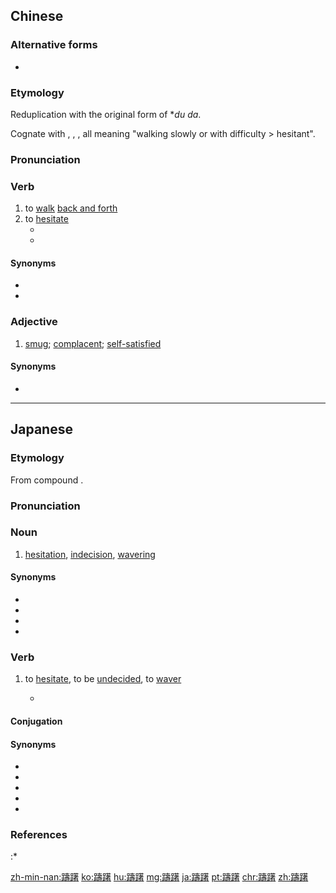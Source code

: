{{also|踌躇}}
==Chinese==
{{zh-forms|s=踌躇}}

===Alternative forms===
* {{zh-l|躊躕}}

===Etymology===
Reduplication with the original form of *''du da''.

Cognate with {{zh-l|*躑躅|tr=*dek dok}}, {{zh-l|*踟躕|tr=*de do}}, {{zh-l|*彳亍|tr=*tʰek tʰok}}, all meaning "walking slowly or with difficulty > hesitant".

===Pronunciation===
{{zh-pron
|m=chóuchú
|c=cau4 cyu4
|md=tiù-tṳ̀
|mn=qz:tiû-tîr/tw,xm,zz:tiû-tû/twv:tiû-tî/xm,zz:tiûⁿ-tû
|w=3zeu zr
|ma=y
|mc=y
|cat=v,a
}}

===Verb===
{{zh-verb}}

# to [[walk]] [[back and forth]]
# to [[hesitate]]
#* {{zh-x|聽 完 了 我 的 話，老師 躊躇 了 一會兒{r}，才 發表 他 的 意見。|After hearing me out, my teacher '''hesitated''' for a moment before stating his opinion.}}
#* {{zh-x|耶穌 若 來，你 準備 好 未\沒{bōe}？毋通\不{m̄-}通 '''躊{tiû}躇{-tû}'''，著[着]{tio̍h} 掠 牢\住{tiâu} 機會！|If Jesus comes, are you ready yet? Don't '''hesitate'''! Hold onto the opportunity!|MN|ref={{lang|zh|生命弦}} (LifeStrings), {{lang|zh|耶稣欲搁来}}}}

====Synonyms====
* {{zh-l|遲疑}}
* {{zh-l|猶豫}}

===Adjective===
{{zh-adj}}

# [[smug]]; [[complacent]]; [[self-satisfied]]

====Synonyms====
* {{zh-l|志得意滿}}

{{zh-cat|Advanced}}

----

==Japanese==
{{ja-kanjitab|ちゅう|ちょ|yomi=o}}

===Etymology===
From {{etyl|ltc|ja|sort=ちゅうちょ}} compound {{m|zh|躊躇|tr=djhiou trhjak|lit=hesitate + jump over, pass over}}.

===Pronunciation===
{{ja-pron|yomi=kanon|ちゅうちょ|acc=1|acc_ref=DJR}}

===Noun===
{{ja-noun|ちゅうちょ|hhira=ちうちょ}}

# [[hesitation]], [[indecision]], [[wavering]]

====Synonyms====
* {{ja-r|躊躇い|ためらい}}
* {{ja-r|遅疑|ちぎ}}
* {{ja-r|逡巡|しゅんじゅん}}
* {{ja-r|猶予|ゆうよ}}

===Verb===
{{ja-verb-suru|ちゅうちょ|hhira=ちうちょ}}

# to [[hesitate]], to be [[undecided]], to [[waver]]
#* {{RQ:Obama enzetsu}}
#*: {{ja-usex|'''躊躇'''する訳にはゆかないのである|'''ちゅうちょ''' する わけ に は ゆかない の で ある|we cannot hesitate}}

====Conjugation====
{{ja-suru|ちゅうちょ}}

====Synonyms====
* {{ja-r|ぐずぐず}}
* {{ja-r|躊躇う|ためらう}}
* {{ja-r|遅疑|ちぎ}}
* {{ja-r|逡巡|しゅんじゅん}}
* {{ja-r|猶予|ゆうよ}}

===References===
<references/>
:* {{R:Kokugo Dai Jiten}}

[[zh-min-nan:躊躇]]
[[ko:躊躇]]
[[hu:躊躇]]
[[mg:躊躇]]
[[ja:躊躇]]
[[pt:躊躇]]
[[chr:躊躇]]
[[zh:躊躇]]